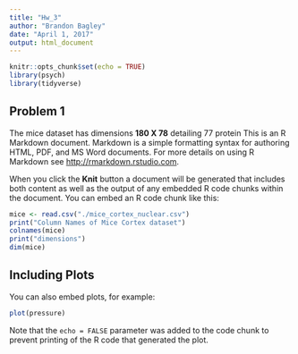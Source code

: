 ```yaml
---
title: "Hw_3"
author: "Brandon Bagley"
date: "April 1, 2017"
output: html_document
---
```


```r
knitr::opts_chunk$set(echo = TRUE)
library(psych)
library(tidyverse)
```

## Problem 1

The mice dataset has dimensions **180 X 78** detailing 77 protein 
This is an R Markdown document. Markdown is a simple formatting syntax for authoring HTML, PDF, and MS Word documents. For more details on using R Markdown see <http://rmarkdown.rstudio.com>.

When you click the **Knit** button a document will be generated that includes both content as well as the output of any embedded R code chunks within the document. You can embed an R code chunk like this:

```r
mice <- read.csv("./mice_cortex_nuclear.csv")
print("Column Names of Mice Cortex dataset")
colnames(mice)
print("dimensions")
dim(mice)

```

## Including Plots

You can also embed plots, for example:

```r
plot(pressure)
```

Note that the `echo = FALSE` parameter was added to the code chunk to prevent printing of the R code that generated the plot.

